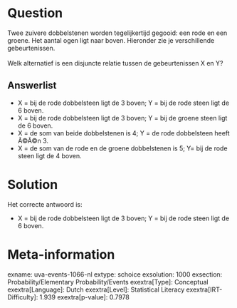 Question
========

Twee zuivere dobbelstenen worden tegelijkertijd gegooid: een rode en een
groene. Het aantal ogen ligt naar boven. Hieronder zie je verschillende
gebeurtenissen.\
\
Welk alternatief is een disjuncte relatie tussen de gebeurtenissen X en
Y?

Answerlist
----------

* X = bij de rode dobbelsteen ligt de 3 boven; Y = bij de rode steen ligt de 6 boven.
* X = bij de rode dobbelsteen ligt de 3 boven; Y = bij de groene steen ligt de 6 boven.
* X = de som van beide dobbelstenen is 4; Y = de rode dobbelsteen heeft Ã©Ã©n 3.
* X = de som van de rode en de groene dobbelstenen is 5; Y= bij de rode steen ligt de 4 boven.

Solution
========

Het correcte antwoord is: 

* X = bij de rode dobbelsteen ligt de 3 boven; Y = bij de rode steen ligt de 6 boven.

Meta-information
================
exname: uva-events-1066-nl
extype: schoice
exsolution: 1000
exsection: Probability/Elementary Probability/Events
exextra[Type]: Conceptual
exextra[Language]: Dutch
exextra[Level]: Statistical Literacy
exextra[IRT-Difficulty]: 1.939
exextra[p-value]: 0.7978
